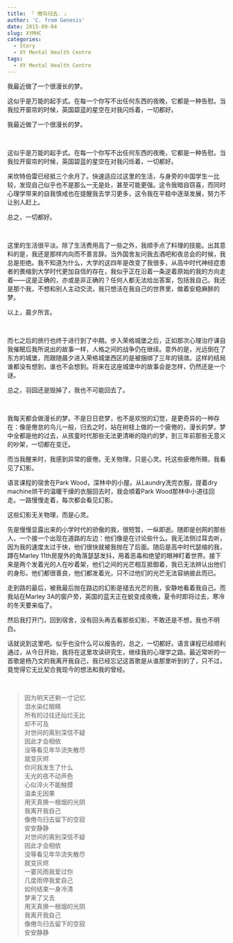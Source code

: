 ```yaml
---
title: 『 倦鸟归去. 』
author: 'C. from Genesis'
date: 2015-09-04
slug: XYMHC
categories:
  - Story
  - XY Mental Health Centre
tags:
  - XY Mental Health Centre
---
```


我最近做了一个很漫长的梦。

这似乎是万能的起手式。在每一个你写不出任何东西的夜晚，它都是一种告慰。当我拉开窗帘的时候，英国碧蓝的星空在对我闪烁着，一切都好。

<!--more-->

我最近做了一个很漫长的梦。
 
&nbsp;

这似乎是万能的起手式。在每一个你写不出任何东西的夜晚，它都是一种告慰。当我拉开窗帘的时候，英国碧蓝的星空在对我闪烁着，一切都好。

来坎特伯雷已经抵三个余月了。快速适应过这里的生活，与身旁的中国学生一比较，发现自己似乎也不是那么一无是处，甚至可能更强。这令我暗自窃喜，而同时心理学带来的自我慎戒也在提醒我去学习更多，这令我在平稳中逐渐发展，努力不让别人赶上。

总之，一切都好。
 
&nbsp;

这里的生活很平淡。除了生活费用高了一些之外，我顺手点了料理的技能。出其意料的是，我还是那样内向而不善言辞。当外国舍友问我去酒吧和夜总会的时候，我总是拒绝。我不知道为什么，大学的这四年是改变了我很多，从高中时代神经症患者的畏缩到大学时代更加自信的存在，我似乎正在沿着一条逆着原始的我的方向走着——这是正确的，亦或是非正确的？任何人都无法给出答案，包括我自己。我还是那个我，不想和别人主动交流，我只想活在我自己的世界里，做着安稳麻醉的梦。

以上，晨夕所言。
 
&nbsp;

而七之后的旅行也终于进行到了中期。步入荣格城堡之后，正如那次心理治疗课自我催眠后我所说出的故事一样，人格之间的战争仍在继续。意外的是，光远倒在了东方的城堡，而跟随晨夕进入荣格城堡西区的是被捆绑了三年的镜潋。这样的结局谁都没有想到，谁也不会想到。将来在这座城堡中的故事会是怎样，仍然还是一个谜。

总之，羽园还是毁掉了，我也不可能回去了。
 
&nbsp;

我每天都会做漫长的梦。不是日日悲梦，也不是欢悦的幻觉，是更奇异的一种存在：像是倦怠的鸟儿一般，归去之时，站在树枝上做的一个疲倦的，漫长的梦。梦中全都是他的过去，从孩童时代那些无法更清晰的隐约的梦，到三年前那些无意义的吵架，一切都在变迁。

而当我醒来时，我感到异常的疲倦。无关物理，只是心灵。托这些疲倦所赐，我看见了幻影。

语言课程的宿舍在Park Wood，深林中的小屋。从Laundry洗完衣服，提着dry machine烘干的温暖干燥的衣服回去时，我会顺着Park Wood那林中小道往回走。一路慢慢走着，每次都会看见幻影。

这些幻影无关物理，而是心灵。

先是慢慢显露出来的小学时代的骄傲的我，很短暂，一纵即逝。随即是创网的那些人，一个接一个出现在道路的左边：他们像是在讨论些什么。我无法侧过耳去听，因为我的速度太过于快，他们很快就被我抛在了后面。随后是高中时代瑟缩的我，蹲在Marley 11th房屋外的角落瑟瑟发抖，用着恶毒和绝望的眼神盯着世界。接下来是两个发着光的人在吵着架，他们之间的光芒相互抵御着，我已无法辨认出他们的身形。他们都很善良，他们都发着光，只不过他们的光芒无法容纳彼此而已。

走到路的最后，被我最后抛在路边的幻影是褪去光芒的我，安静地看着我自己。而我站在Marley 3A的窗户旁，英国的蓝天正在蜕变成夜晚，夏令时即将过去，寒冷的冬天要来临了。

然后我打开门，回到宿舍，没有回头再去看那些幻影，不敢还是不想，我也不明白。

话就说到这里吧。似乎也没什么可以报告的，总之，一切都好。语言课程已经顺利通过，从今日开始，我将在这里攻读研究生，继续我的心理学之路。最近常听的一首歌是杨乃文的我离开我自己，我已经忘记这首歌是从谁那里听到的了，只不过，竟觉得它无比契合我现今的想法和我的曾经。
 
&nbsp;

>因为明天还剩一寸记忆  
>泪水染红眼睛  
>所有的过往还灿烂无比  
>却不可及  
>对世间的离别深信不疑  
>因此才会相依  
>没等看见年华流失散尽  
>就变灰烬  
>你问我发生了什么  
>无光的夜不动声色  
>心似淬火不能触摸  
>温柔无因果  
>用天真换一根烟的光阴  
>我离开我自己  
>像倦鸟归去留下的空寂  
>安安静静  
>对世间的离别深信不疑  
>因此才会相依  
>没等看见年华流失散尽  
>就变灰烬  
>一霎风雨我爱过你  
>几度雨停我爱自己  
>如何结束一身冷清  
>梦来了又去  
>用天真换一根烟的光阴  
>我离开我自己  
>像倦鸟归去留下的空寂  
>安安静静  
